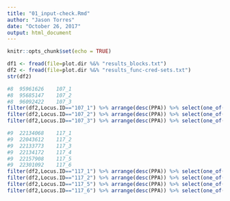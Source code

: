 ```yaml
---
title: "01_input-check.Rmd"
author: "Jason Torres"
date: "October 26, 2017"
output: html_document
---
```


```r
knitr::opts_chunk$set(echo = TRUE)
```





```r
df1 <- fread(file=plot.dir %&% "results_blocks.txt")
df2 <- fread(file=plot.dir %&% "results_func-cred-sets.txt")
str(df2)

#8	95961626	107_1
#8	95685147	107_2
#8	96092422	107_3
filter(df2,Locus.ID=="107_1") %>% arrange(desc(PPA)) %>% select(one_of("Locus.ID","SNPID","PPA"))
filter(df2,Locus.ID=="107_2") %>% arrange(desc(PPA)) %>% select(one_of("Locus.ID","SNPID","PPA"))
filter(df2,Locus.ID=="107_3") %>% arrange(desc(PPA)) %>% select(one_of("Locus.ID","SNPID","PPA"))

#9	22134068	117_1
#9	22043612	117_2
#9	22133773	117_3
#9	22134172	117_4
#9	22157908	117_5
#9	22301092	117_6
filter(df2,Locus.ID=="117_1") %>% arrange(desc(PPA)) %>% select(one_of("Locus.ID","SNPID","PPA"))
filter(df2,Locus.ID=="117_2") %>% arrange(desc(PPA)) %>% select(one_of("Locus.ID","SNPID","PPA"))
filter(df2,Locus.ID=="117_5") %>% arrange(desc(PPA)) %>% select(one_of("Locus.ID","SNPID","PPA"))
filter(df2,Locus.ID=="117_6") %>% arrange(desc(PPA)) %>% select(one_of("Locus.ID","SNPID","PPA"))

```

